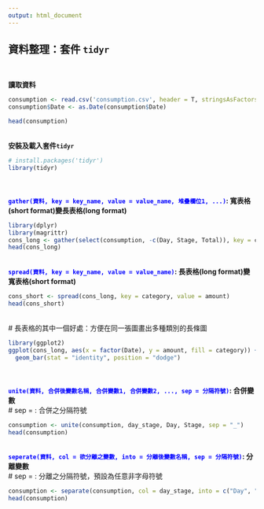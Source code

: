 ```yaml
---
output: html_document
---
```


##  **資料整理：套件 `tidyr`**<br />

<br />

**讀取資料**<br />
```r
consumption <- read.csv('consumption.csv', header = T, stringsAsFactors = F)
consumption$Date <- as.Date(consumption$Date)
```

```r
head(consumption)
```
<br />
**安裝及載入套件`tidyr`**<br />
```r
# install.packages('tidyr')
library(tidyr)
```
<br />
<br />
**<font color=blue>`gather(資料, key = key_name, value = value_name, 堆疊欄位1, ...)`</font>: 寬表格(short format)變長表格(long format)**<br />
```r
library(dplyr)
library(magrittr)
cons_long <- gather(select(consumption, -c(Day, Stage, Total)), key = category, value = amount, -Date) %>% arrange(Date)
head(cons_long)
```
<br />
**<font color=blue>`spread(資料, key = key_name, value = value_name)`</font>: 長表格(long format)變寬表格(short format)**<br />
```r
cons_short <- spread(cons_long, key = category, value = amount)
head(cons_short)
```
<br />
\# 長表格的其中一個好處：方便在同一張圖畫出多種類別的長條圖
```r
library(ggplot2)
ggplot(cons_long, aes(x = factor(Date), y = amount, fill = category)) +
  geom_bar(stat = "identity", position = "dodge")
```
<br />
<br />
**<font color=blue>`unite(資料, 合併後變數名稱, 合併變數1, 合併變數2, ..., sep = 分隔符號)`</font>: 合併變數**<br />
\# sep = : 合併之分隔符號
```r
consumption <- unite(consumption, day_stage, Day, Stage, sep = "_")
head(consumption)
```
<br />
**<font color=blue>`seperate(資料, col = 欲分離之變數, into = 分離後變數名稱, sep = 分隔符號)`</font>: 分離變數**<br />
\# sep = : 分離之分隔符號，預設為任意非字母符號
```r
consumption <- separate(consumption, col = day_stage, into = c("Day", "Stage"), sep = "_")
head(consumption)
```